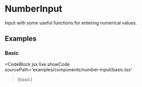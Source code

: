 
# NumberInput

Input with some useful functions for entering numerical values.

<GitHubLink
  path='packages/react/src/components/NumberInput/index.tsx'
/>

## Examples

### Basic

<CodeBlock
  jsx
  live
  showCode
  sourcePath='examples/components/number-input/basic.tsx'
>{basic}</CodeBlock>
